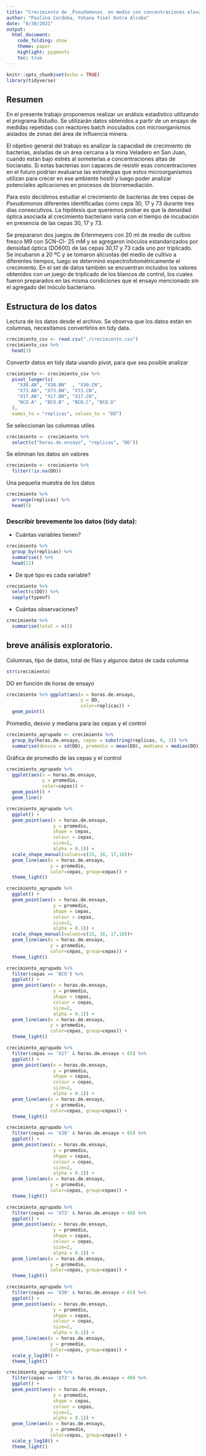 ---
title: "Crecimiento de _Pseudomonas_ en medio con concentraciones elevadas de tiocianato"
author: "Paulina Cordoba, Yohana Yisel Dutra Alcoba"
date: "8/30/2021"
output:
  html_document:
    code_folding: show
    theme: paper
    highlight: pygments
    toc: true
---

```{r setup, include=FALSE}
knitr::opts_chunk$set(echo = TRUE)
library(tidyverse)
```

## Resumen

En el presente trabajo proponemos realizar un análisis estadístico utilizando el programa Rstudio. Se utilizarán datos obtenidos a partir de un ensayo de medidas repetidas con reactores batch inoculados con microorganismos aislados de zonas del área de influencia minera.

El objetivo general del trabajo es analizar la capacidad de crecimiento de bacterias, aisladas de un área cercana a la mina Veladero en San Juan, cuando están bajo estrés al someterlas a concentraciones altas de tiocianato. 
Si estas bacterias son capaces de resistir esas concentraciones en el futuro podrían evaluarse las estrategias que estos microorganismos utilizan para crecer en ese ambiente hostil y luego poder analizar potenciales aplicaciones en procesos de biorremediación. 

Para esto decidimos estudiar el crecimiento de  bacterias de tres cepas de _Pseudomonas_  diferentes identificadas como cepa 30, 17 y 73 durante tres días consecutivos. 
La hipótesis que queremos probar es que la densidad óptica asociada al crecimiento bacteriano varía con el tiempo de incubación en presencia de las cepas 30, 17 y 73.

Se prepararon dos juegos de Erlenmeyers con 20 ml de medio de cultivo fresco M9 con SCN-Cl- 25 mM y se agregaron inóculos estandarizados por densidad óptica (DO600) de las cepas 30,17 y 73 cada uno por triplicado. Se incubaron a 20 ºC  y se tomaron alícuotas del medio de cultivo a diferentes tiempos, luego se determinó espectrofotométricamente el crecimiento. En el set de datos también se encuentran incluidos los valores obtenidos con un juego de triplicado de los blancos de control, los cuales fueron preparados en las misma condiciones que el ensayo mencionado sin el agregado del inóculo bacteriano.

## Estructura de los datos


Lectura de los datos desde el archivo. Se observa que los datos están en columnas, necesitamos convertirlos en tidy data.
```{r}
crecimiento_csv <- read.csv("./crecimiento.csv")
crecimiento_csv %>%
  head(3)
```


Convertir datos en tidy data usando pivot, para que sea posible analizar
```{r}
crecimiento <- crecimiento_csv %>% 
  pivot_longer(c(
    "X30.AN", "X30.BN"  , "X30.CN",
    "X73.AN", "X73.BN", "X73.CN",
    "X17.AN", "X17.BN", "X17.CN",
    "BCO.A" , "BCO.B" , "BCO.C", "BCO.D"
  ),
  names_to = "replicas", values_to = "DO")
```


Se seleccionan las columnas utiles
```{r}
crecimiento <- crecimiento %>% 
  select(c("horas.de.ensayo", "replicas", "DO"))
```

Se eliminan los datos sin valores
```{r}
crecimiento <- crecimiento %>% 
  filter(!is.na(DO))
```

Una pequeña muestra de los datos
```{r}
crecimiento %>%
  arrange(replicas) %>%
  head(5)
```

### Describir brevemente los datos (tidy data):


-   Cuántas variables tienen?
```{r}
crecimiento %>%
  group_by(replicas) %>%
  summarise() %>%
  head(22)


```


-   De qué tipo es cada variable?
```{r}
crecimiento %>%
  select(c(DO)) %>%
  sapply(typeof)
```


-   Cuántas observaciones?
```{r}
crecimiento %>%
  summarise(total = n())
```

## breve análisis exploratorio.


Columnas, tipo de datos, total de filas y algunos datos de cada columna
```{r}
str(crecimiento)
```


DO en función de horas de ensayo
```{r}
crecimiento %>% ggplot(aes(x = horas.de.ensayo,
                           y = DO,
                           color=replicas)) +
  geom_point()

```

Promedio, desvio y mediana para las cepas y el control
```{r}
crecimiento_agrupado <- crecimiento %>%
  group_by(horas.de.ensayo, cepas = substring(replicas, 0, 3)) %>%
  summarise(desvio = sd(DO), promedio = mean(DO), mediana = median(DO))
```

Gráfica de promedio de las cepas y el control
```{r}
crecimiento_agrupado %>%
  ggplot(aes(x = horas.de.ensayo,
             y = promedio,
             color=cepas)) +
  geom_point() +
  geom_line()
```



```{r}
crecimiento_agrupado %>%
  ggplot() +
  geom_point(aes(x = horas.de.ensayo,
                 y = promedio,
                 shape = cepas,
                 colour = cepas,
                 size=2,
                 alpha = 0.1)) +
  scale_shape_manual(values=c(15, 16, 17,18))+
  geom_line(aes(x = horas.de.ensayo,
                y = promedio,
                color=cepas, group=cepas)) + 
  theme_light()
```




```{r}
crecimiento_agrupado %>%
  ggplot() +
  geom_point(aes(x = horas.de.ensayo,
                 y = promedio,
                 shape = cepas,
                 colour = cepas,
                 size=2,
                 alpha = 0.1)) +
  scale_shape_manual(values=c(15, 16, 17,18))+
  geom_line(aes(x = horas.de.ensayo,
                y = promedio,
                color=cepas, group=cepas)) + 
  theme_light()
```


```{r}
crecimiento_agrupado %>%
  filter(cepas == 'BCO') %>%
  ggplot() +
  geom_point(aes(x = horas.de.ensayo,
                 y = promedio,
                 shape = cepas,
                 colour = cepas,
                 size=2,
                 alpha = 0.1)) +
  geom_line(aes(x = horas.de.ensayo,
                y = promedio,
                color=cepas, group=cepas)) + 
  theme_light()
```

```{r}
crecimiento_agrupado %>%
  filter(cepas == 'X17' & horas.de.ensayo < 65) %>%
  ggplot() +
  geom_point(aes(x = horas.de.ensayo,
                 y = promedio,
                 shape = cepas,
                 colour = cepas,
                 size=2,
                 alpha = 0.1)) +
  geom_line(aes(x = horas.de.ensayo,
                y = promedio,
                color=cepas, group=cepas)) + 
  theme_light()
```

```{r}
crecimiento_agrupado %>%
  filter(cepas == 'X30' & horas.de.ensayo < 65) %>%
  ggplot() +
  geom_point(aes(x = horas.de.ensayo,
                 y = promedio,
                 shape = cepas,
                 colour = cepas,
                 size=2,
                 alpha = 0.1)) +
  geom_line(aes(x = horas.de.ensayo,
                y = promedio,
                color=cepas, group=cepas)) + 
  theme_light()
```


```{r}
crecimiento_agrupado %>%
  filter(cepas == 'X73' & horas.de.ensayo < 40) %>%
  ggplot() +
  geom_point(aes(x = horas.de.ensayo,
                 y = promedio,
                 shape = cepas,
                 colour = cepas,
                 size=2,
                 alpha = 0.1)) +
  geom_line(aes(x = horas.de.ensayo,
                y = promedio,
                color=cepas, group=cepas)) + 
  theme_light()
```




```{r}
crecimiento_agrupado %>%
  filter(cepas == 'X30' & horas.de.ensayo < 65) %>%
  ggplot() +
  geom_point(aes(x = horas.de.ensayo,
                 y = promedio,
                 shape = cepas,
                 colour = cepas,
                 size=2,
                 alpha = 0.1)) +
  geom_line(aes(x = horas.de.ensayo,
                y = promedio,
                color=cepas, group=cepas)) + 
  scale_y_log10() +
  theme_light()
```

```{r}
crecimiento_agrupado %>%
  filter(cepas == 'X73' & horas.de.ensayo < 40) %>%
  ggplot() +
  geom_point(aes(x = horas.de.ensayo,
                 y = promedio,
                 shape = cepas,
                 colour = cepas,
                 size=2,
                 alpha = 0.1)) +
  geom_line(aes(x = horas.de.ensayo,
                y = promedio,
                color=cepas, group=cepas)) + 
  scale_y_log10() +
  theme_light()
```
